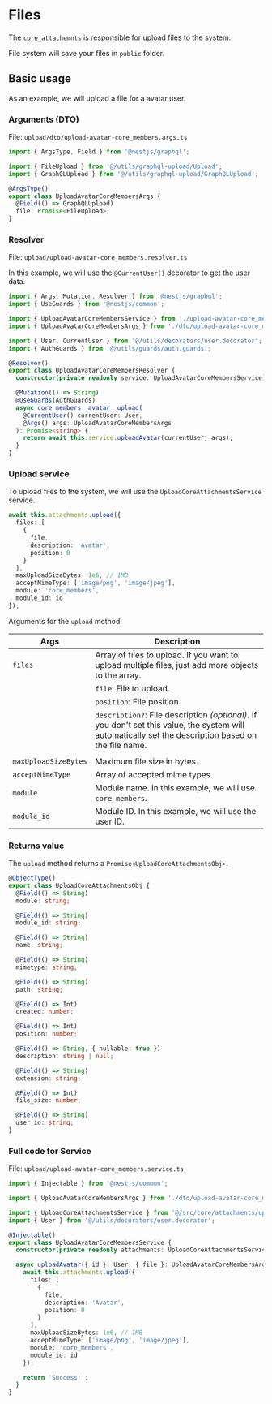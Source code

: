 # Files

The `core_attachemnts` is responsible for upload files to the system.

File system will save your files in `public` folder.

## Basic usage

As an example, we will upload a file for a avatar user.

### Arguments (DTO)

File: `upload/dto/upload-avatar-core_members.args.ts`

```ts
import { ArgsType, Field } from '@nestjs/graphql';

import { FileUpload } from '@/utils/graphql-upload/Upload';
import { GraphQLUpload } from '@/utils/graphql-upload/GraphQLUpload';

@ArgsType()
export class UploadAvatarCoreMembersArgs {
  @Field(() => GraphQLUpload)
  file: Promise<FileUpload>;
}
```


<Steps>

### Resolver

File: `upload/upload-avatar-core_members.resolver.ts`

In this example, we will use the `@CurrentUser()` decorator to get the user data.

```ts
import { Args, Mutation, Resolver } from '@nestjs/graphql';
import { UseGuards } from '@nestjs/common';

import { UploadAvatarCoreMembersService } from './upload-avatar-core_members.service';
import { UploadAvatarCoreMembersArgs } from './dto/upload-avatar-core_members.args';

import { User, CurrentUser } from '@/utils/decorators/user.decorator';
import { AuthGuards } from '@/utils/guards/auth.guards';

@Resolver()
export class UploadAvatarCoreMembersResolver {
  constructor(private readonly service: UploadAvatarCoreMembersService) {}

  @Mutation(() => String)
  @UseGuards(AuthGuards)
  async core_members__avatar__upload(
    @CurrentUser() currentUser: User,
    @Args() args: UploadAvatarCoreMembersArgs
  ): Promise<string> {
    return await this.service.uploadAvatar(currentUser, args);
  }
}
```

### Upload service

To upload files to the system, we will use the `UploadCoreAttachmentsService` service.

```ts
await this.attachments.upload({
  files: [
    {
      file,
      description: 'Avatar',
      position: 0
    }
  ],
  maxUploadSizeBytes: 1e6, // 1MB
  acceptMimeType: ['image/png', 'image/jpeg'],
  module: 'core_members',
  module_id: id
});
```

Arguments for the `upload` method:

| Args                 | Description                                                                                                                                           |
| -------------------- | ----------------------------------------------------------------------------------------------------------------------------------------------------- |
| `files`              | Array of files to upload. If you want to upload multiple files, just add more objects to the array.                                                   |
|                      | `file`: File to upload.                                                                                                                               |
|                      | `position`: File position.                                                                                                                            |
|                      | `description?`: File description _(optional)_. If you don't set this value, the system will automatically set the description based on the file name. |
|                      |                                                                                                                                                       |
| `maxUploadSizeBytes` | Maximum file size in bytes.                                                                                                                           |
| `acceptMimeType`     | Array of accepted mime types.                                                                                                                         |
| `module`             | Module name. In this example, we will use `core_members`.                                                                                             |
| `module_id`          | Module ID. In this example, we will use the user ID.                                                                                                  |

### Returns value

The `upload` method returns a `Promise<UploadCoreAttachmentsObj>`.

```ts
@ObjectType()
export class UploadCoreAttachmentsObj {
  @Field(() => String)
  module: string;

  @Field(() => String)
  module_id: string;

  @Field(() => String)
  name: string;

  @Field(() => String)
  mimetype: string;

  @Field(() => String)
  path: string;

  @Field(() => Int)
  created: number;

  @Field(() => Int)
  position: number;

  @Field(() => String, { nullable: true })
  description: string | null;

  @Field(() => String)
  extension: string;

  @Field(() => Int)
  file_size: number;

  @Field(() => String)
  user_id: string;
}
```

### Full code for Service

File: `upload/upload-avatar-core_members.service.ts`

```ts
import { Injectable } from '@nestjs/common';

import { UploadAvatarCoreMembersArgs } from './dto/upload-avatar-core_members.args';

import { UploadCoreAttachmentsService } from '@/src/core/attachments/upload/upload-core_attachments.service';
import { User } from '@/utils/decorators/user.decorator';

@Injectable()
export class UploadAvatarCoreMembersService {
  constructor(private readonly attachments: UploadCoreAttachmentsService) {}

  async uploadAvatar({ id }: User, { file }: UploadAvatarCoreMembersArgs): Promise<string> {
    await this.attachments.upload({
      files: [
        {
          file,
          description: 'Avatar',
          position: 0
        }
      ],
      maxUploadSizeBytes: 1e6, // 1MB
      acceptMimeType: ['image/png', 'image/jpeg'],
      module: 'core_members',
      module_id: id
    });

    return 'Success!';
  }
}
```

</Steps>
